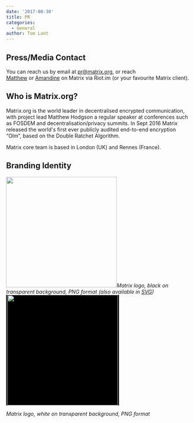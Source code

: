 ```yaml
---
date: '2017-08-30'
title: PR
categories:
  - General
author: Tom Lant
---
```


<h2>Press/Media Contact</h2>
You can reach us by email at <a href="mailto:pr@matrix.org">pr@matrix.org</a>, or reach <a href="https://riot.im/develop/#/user/@matthew:matrix.org?action=chat">Matthew</a> or <a href="https://riot.im/develop/#/user/@amandine:matrix.org?action=chat">Amandine</a> on Matrix via Riot.im (or your favourite Matrix client).
<h2>Who is Matrix.org?</h2>
Matrix.org is the world leader in decentralised encrypted communication, with project lead Matthew Hodgson a regular speaker at conferences such as FOSDEM and decentralisation/privacy summits. In Sept 2016 Matrix released the world's first ever publicly audited end-to-end encryption “Olm”, based on the Double Ratchet Algorithm.

<span style="font-weight: 400;">Matrix core team is based in London (UK) and Rennes (France).</span>

<h2>Branding Identity</h2>
<a href="https://github.com/vector-im/logos/raw/master/matrix/matrix-logo.png"><img class="alignnone size-medium" src="https://github.com/vector-im/logos/raw/master/matrix/matrix-logo.png" width="300" /></a><em>Matrix logo, black on transparent background, PNG format (also available in <a href="https://github.com/vector-im/logos/raw/master/matrix/matrix-logo.svg">SVG</a>)</em>

<span style="padding-left: 3px; padding-right: 3px; background: black; display: inline-block;">
<a href="https://github.com/vector-im/logos/raw/master/matrix/matrix-logo-white.png"><img class="alignnone size-medium" src="https://github.com/vector-im/logos/raw/master/matrix/matrix-logo-white.png" width="300" /></a></span>

<em>Matrix logo, white on transparent background, PNG format</em>
<h4></h4>